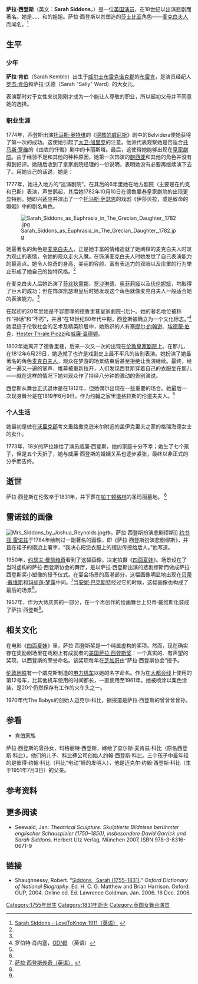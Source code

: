 {{Infobox entertainer
| name                    = 薩拉·西登斯
| type                      = 女演员
| image                   = Thomas Gainsborough 015.jpg
| caption                 = 萨拉·西登斯女士，[[托马斯·庚斯博罗|托马斯·庚斯博罗]]作
| birthname               = 萨拉·肯伯
| birthdate               = {{birth date|1755|7|5|df=y}}
| birthplace              = [[布雷肯|布雷肯]]，[[威尔士|威尔士]]
| deathdate               = {{Death date and age|1831|6|8|1755|7|5|df=y}}
| deathplace              = [[伦敦|伦敦]]，[[英格兰|英格兰]]
| restingplace            = Saint Mary's Cemetery, [[Paddington_Green|Paddington Green]], [[英格兰|英格兰]]
| occupation              = 演员
| parents                 = [[罗杰·肯伯|罗杰·肯伯]]和萨拉·沃德
| spouse                  = 威廉·西登斯}}

'''萨拉·西登斯'''（英文：'''Sarah Siddons'''，{{bd|1755年|7月5日|1831年|6月8日|catIdx=Siddons, Sarah}}）是一位[[英国|英国]][[演员|演员]]，在18世纪以出演悲剧而著名。她是{{link-en|約翰·飛利浦·肯伯|John Philip Kemble}}、{{link-en|查爾斯·肯伯|Charles Kemble}}、{{link-en|史蒂芬·肯伯|Stephen Kemble}}、{{link-en|安·哈頓|Ann Hatton}}和{{link-en|伊麗莎白·懷特洛克|Elizabeth Whitlock}}的姐姐。萨拉·西登斯以其塑造的[[莎士比亚|莎士比亚]]角色——[[麦克白夫人|麦克白夫人]]而闻名。<ref name=Love>[http://www.1911encyclopedia.org/Sarah_Siddons Sarah Siddons - LoveToKnow 1911（英语）<!-- Bot generated title -->] {{webarchive|url=https://web.archive.org/web/20080725081407/http://www.1911encyclopedia.org/Sarah_Siddons |date=2008-07-25 }}</ref>

==生平==
===少年===

'''萨拉·肯伯'''（Sarah Kemble）出生于[[威尔士|威尔士]][[布雷克诺克郡|布雷克诺克郡]]的[[布雷肯|布雷肯]]，是演员经纪人[[罗杰·肯伯|罗杰·肯伯]]和萨拉·沃德（Sarah "Sally" Ward）的大女儿。

表演那时对于女性来说刚刚才成为一个能让人尊敬的职业，所以起初父母并不同意她的选择。

===职业生涯===

1774年，西登斯出演[[托马斯·奥特维|托马斯·奥特维]]的《[[得救的威尼斯|得救的威尼斯]]》剧中的Belvidera使她获得了第一次的成功。这使她引起了[[大卫·加里克|大卫·加里克]]的注意。他派代表观察她是否适合[[托马斯·罗维|托马斯·罗维]]的《由衷的忏悔》剧中的卡丽斯塔。最后，这使得她能够出现在[[皇家劇院_(德魯里巷)|皇家劇院]]。由于经验不足和其他的种种原因，她第一次饰演的[[鲍西亚|鲍西亚]]和其他的角色并没有得到好评。她随后收到了皇家劇院经理的一份说明，表明她没有必要再继续演下去了。用她自己的话说，她是：

{{quote|作为一个缺少名气和财富的新手从德魯里巷皇家劇院放逐。 <ref name = Love/> }}

1777年，她进入地方的“巡演剧院”。在其后的6年里她在地方剧院（主要是在约克和巴斯）表演，声誉鹊起，其后她1782年10月10日在德魯里巷皇家劇院的出现更显特别。她即兴适应并演出了一个[[托马斯·萨瑟恩|托马斯·萨瑟恩]]的戏剧《伊莎贝拉，或是致命的婚姻》中的剧名角色。 

[[File:Sarah_Siddons_as_Euphrasia_in_The_Grecian_Daughter,_1782.jpg|thumb]]

她最著名的角色是[[麦克白夫人|麦克白夫人]]，正是她丰富的情绪造就了她阐释的麦克白夫人时叹为观止的表情，令她的观众走火入魔。在饰演麦克白夫人时她发觉了自己表演能力的最高点。她令人惊奇的身高、美丽的容颜、富有表达力的双眼以及庄重的行为举止形成了她自己的独特风格。<ref name = Love/>

在麦克白夫人后她饰演了[[苔丝狄蒙娜|苔丝狄蒙娜]]、[[罗沙琳德|罗沙琳德]]、[[奥菲莉娅|奥菲莉娅]]以及[[伏伦妮娅|伏伦妮娅]]，均取得了巨大的成功；但在饰演凯瑟琳皇后时她发现这个角色就像麦克白夫人一般适合她的表演能力。<ref name = Love/>

在起初的20年里她是不容置喙的德魯里巷皇家劇院-{后}-。她的著名地位被称作“神话”和“不朽”，并且“在18世纪80年代中期，西登斯被确立为一个文化标志。”<ref>罗伯特·肖内塞，[http://www.oxforddnb.com.proxy.hil.unb.ca/view/article/25516 ODNB] {{Wayback|url=http://www.oxforddnb.com.proxy.hil.unb.ca/view/article/25516 |date=20200621045504 }}（英语）</ref>她混迹于伦敦社会的艺术及精英阶层中，她熟识的人有[[塞缪尔·约翰逊|塞缪尔·约翰逊]]、[[埃德蒙·伯克|埃德蒙·伯克]]、[[Hester_Thrale_Piozzi|Hester Thrale Piozzi]]和[[威廉·温德顿|威廉·温德顿]]。

1802年她离开了德魯里巷，后来一次又一次的出现在[[伦敦皇家剧院|伦敦皇家剧院]]上。在那儿，在1812年6月29日，她造就了也许是戏剧史上最不平凡的告别表演。她扮演了她最著名的角色[[麦克白夫人|麦克白夫人]]，观众在梦游的场景结束后甚至拒绝让表演继续。最终，经过一遍又一遍的掌声，帷幕被重新拉开，人们发现西登斯穿着自己的衣服坐在那儿——就在这样的情况下她对观众作了持续八分钟的激动的告别演说。

西登斯从舞台正式退休是在1812年，但她偶尔出现在一些重要的场合。她最后一次现身舞台是在1819年6月9日，作为[[约翰之家|约翰之家]]里[[道格拉斯|道格拉斯]]的伦道夫夫人。<ref name = Love/>

===个人生活===
她最初是做在[[沃里克郡|沃里克郡]]考文垂路撒克逊米尔附近的盖伊克里夫之家的格瑞海德女士的女仆。

1773年，18岁的萨拉嫁给了演员威廉·西登斯。她的家庭十分不幸；她生了七个孩子，但是五个夭折了，她与威廉·西登斯的婚姻关系也逐步紧张，最终以非正式的分手而告终。

==逝世==

萨拉·西登斯在伦敦卒于1831年，并下葬在[[帕丁顿格林|帕丁顿格林]]的圣玛丽墓地。 <ref name = Love/>

==雷诺兹的画像==
[[File:Mrs_Siddons_by_Joshua_Reynolds.jpg|thumb]]作，萨拉·西登斯扮演悲剧缪斯]]
[[约书亚·雷诺兹|约书亚·雷诺兹]]于1784年绘制过一副著名的画像，即《萨拉·西登斯扮演悲剧缪斯》，并且在裙子的摺边上署字，“我决心把您衣服上的摺边传授给后人。”他写道。  

1950年，[[约瑟夫·曼凯维奇|约瑟夫·曼凯维奇]]看到了这幅画像，决定拍摄《[[四面夏娃_(美国电影)|四面夏娃]]》。场景设在了当时虚构的萨拉·西登斯协会的舞厅，是以萨拉·西登斯出演的悲剧缪斯而做成萨拉·西登斯奖小塑像的授予仪式。在宴会场景的高潮部分，这幅画像明显地出现在[[贝蒂·戴维斯|贝蒂·戴维斯]]和[[玛丽莲·梦露|玛丽莲·梦露]]中间。<ref name=Huntingdon>[http://www.huntington.org/ArtDiv/Siddons/Legend.htm 萨拉·西登斯传奇（英语）<!-- Bot generated title -->] {{webarchive|url=https://web.archive.org/web/20080725052938/http://www.huntington.org/ArtDiv/Siddons/Legend.htm |date=2008-07-25 }}</ref>当[[安妮·巴克斯特|安妮·巴克斯特]]经过它的时候，这幅画像也构成了最后的场景<ref name = Huntingdon/>。

1957年，作为大师庆典的一部分，在一个再创作的绘画舞台上贝蒂·戴维斯化装成了萨拉·西登斯<ref name = Huntingdon/>。

==相关文化==

在电影《[[四面夏娃_(美国电影)|四面夏娃]]》里，萨拉·西登斯奖是一个纯属虚构的奖项。然而，现在确实存在奖励剧场里在戏剧上有成就者的[[美国|美国]][[萨拉·西登斯奖|萨拉·西登斯奖]]：一个真实的、有声望的奖项，以西登斯的荣誉命名。该奖项每年在[[芝加哥|芝加哥]]由“萨拉·西登斯协会”授予。

[[伦敦地铁|伦敦地铁]]有一个威克斯制造的[[电力机车|电力机车]]以她的名字命名。作为在[[大都会线|大都会线]]上使用的第12号车，比其他机车使用的时间都长，一直使用至1961年。她被喷涂以栗色涂装，是20个仍然保存有工作的火车头之一。{{fact| time = 2007-11}}

1970年代The Babys的创始人迈克尔·科比，据报道是萨拉·西登斯的曾曾曾曾孙。{{fact| time = 2007-10}}

==参看==

*[[肯伯家族|肯伯家族]]
萨拉·西登斯的曾孙女，玛格丽特·西登斯，嫁给了查尔斯·麦肯兹·科比（原名西登斯·科比）。他们的儿子、科比裤公司创始人约翰·西登斯·科比。三个孩子中最年轻的是彼得·约翰·科比（科比“电动”裤的发明人），他是迈克尔·约翰·西登斯·科比（生于1951年7月3日）的父亲。

==参考资料==
{{1911}}

{{reflist|2}}

==更多阅读==

*Seewald, Jan: ''Theatrical Sculpture. Skulptierte Bildnisse berühmter englischer Schauspieler (1750–1850), insbesondere David Garrick und Sarah Siddons''. Herbert Utz Verlag, München 2007, ISBN 978-3-8316-0671-9

==链接==
*Shaughnessy, Robert. “[https://web.archive.org/web/20200621045504/https://login.proxy.hil.unb.ca/login?qurl=http%3A%2F%2Fwww.oxforddnb.com%2Fview%2Farticle%2F25516 Siddons , Sarah (1755–1831)].” ''Oxford Dictionary of National Biography''. Ed. H. C. G. Matthew and Brian Harrison. Oxford: OUP, 2004. Online ed. Ed. Lawrence Goldman. Jan. 2006. 16 Dec. 2006.

<!-- Metadata: see [[Wikipedia:Persondata|Wikipedia:Persondata]] -->

{{Authority control}}
{{DEFAULTSORT:Siddons, Sarah}}
[[Category:1755年出生|Category:1755年出生]]
[[Category:1831年逝世|Category:1831年逝世]]
[[Category:英国女舞台演员|Category:英国女舞台演员]]